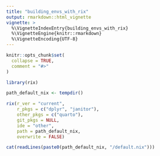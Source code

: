 ```yaml
---
title: "building_envs_with_rix"
output: rmarkdown::html_vignette
vignette: >
  %\VignetteIndexEntry{building_envs_with_rix}
  %\VignetteEngine{knitr::rmarkdown}
  %\VignetteEncoding{UTF-8}
---
```


```r
knitr::opts_chunk$set(
  collapse = TRUE,
  comment = "#>"
)
```

```r
library(rix)
```

<!-- WARNING - This vignette is generated by {fusen} from dev/building_envs_with_rix.Rmd: do not edit by hand -->

```r

path_default_nix <- tempdir()

rix(r_ver = "current",
    r_pkgs = c("dplyr", "janitor"),
    other_pkgs = c("quarto"),
    git_pkgs = NULL,
    ide = "other",
    path = path_default_nix,
    overwrite = FALSE)

```

```r
cat(readLines(paste0(path_default_nix, "/default.nix")))
```

